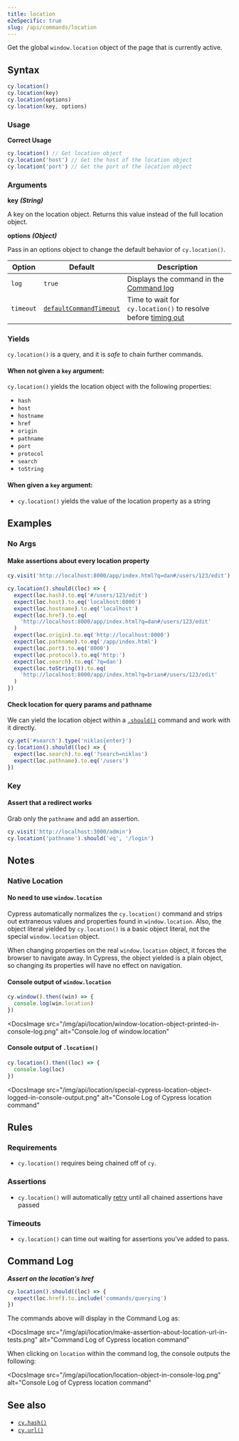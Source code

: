 ```yaml
---
title: location
e2eSpecific: true
slug: /api/commands/location
---
```


Get the global `window.location` object of the page that is currently active.

## Syntax

```javascript
cy.location()
cy.location(key)
cy.location(options)
cy.location(key, options)
```

### Usage

**<Icon name="check-circle" color="green" /> Correct Usage**

```javascript
cy.location() // Get location object
cy.location('host') // Get the host of the location object
cy.location('port') // Get the port of the location object
```

### Arguments

**<Icon name="angle-right" /> key** **_(String)_**

A key on the location object. Returns this value instead of the full location
object.

**<Icon name="angle-right" /> options** **_(Object)_**

Pass in an options object to change the default behavior of `cy.location()`.

| Option    | Default                                                              | Description                                                                              |
| --------- | -------------------------------------------------------------------- | ---------------------------------------------------------------------------------------- |
| `log`     | `true`                                                               | Displays the command in the [Command log](/guides/core-concepts/cypress-app#Command-Log) |
| `timeout` | [`defaultCommandTimeout`](/guides/references/configuration#Timeouts) | Time to wait for `cy.location()` to resolve before [timing out](#Timeouts)               |

### Yields [<Icon name="question-circle"/>](/guides/core-concepts/introduction-to-cypress#Subject-Management)

`cy.location()` is a query, and it is _safe_ to chain further commands.

#### When not given a `key` argument:

`cy.location()` yields the location object with the following properties:

- `hash`
- `host`
- `hostname`
- `href`
- `origin`
- `pathname`
- `port`
- `protocol`
- `search`
- `toString`

#### When given a `key` argument:

- `cy.location()` yields the value of the location property as a string

## Examples

### No Args

#### Make assertions about every location property

```javascript
cy.visit('http://localhost:8000/app/index.html?q=dan#/users/123/edit')

cy.location().should((loc) => {
  expect(loc.hash).to.eq('#/users/123/edit')
  expect(loc.host).to.eq('localhost:8000')
  expect(loc.hostname).to.eq('localhost')
  expect(loc.href).to.eq(
    'http://localhost:8000/app/index.html?q=dan#/users/123/edit'
  )
  expect(loc.origin).to.eq('http://localhost:8000')
  expect(loc.pathname).to.eq('/app/index.html')
  expect(loc.port).to.eq('8000')
  expect(loc.protocol).to.eq('http:')
  expect(loc.search).to.eq('?q=dan')
  expect(loc.toString()).to.eq(
    'http://localhost:8000/app/index.html?q=brian#/users/123/edit'
  )
})
```

#### Check location for query params and pathname

We can yield the location object within a [`.should()`](/api/commands/should)
command and work with it directly.

```javascript
cy.get('#search').type('niklas{enter}')
cy.location().should((loc) => {
  expect(loc.search).to.eq('?search=niklas')
  expect(loc.pathname).to.eq('/users')
})
```

### Key

#### Assert that a redirect works

Grab only the `pathname` and add an assertion.

```javascript
cy.visit('http://localhost:3000/admin')
cy.location('pathname').should('eq', '/login')
```

## Notes

### Native Location

#### No need to use `window.location`

Cypress automatically normalizes the `cy.location()` command and strips out
extraneous values and properties found in `window.location`. Also, the object
literal yielded by `cy.location()` is a basic object literal, not the special
`window.location` object.

When changing properties on the real `window.location` object, it forces the
browser to navigate away. In Cypress, the object yielded is a plain object, so
changing its properties will have no effect on navigation.

#### Console output of `window.location`

```javascript
cy.window().then((win) => {
  console.log(win.location)
})
```

<DocsImage
  src="/img/api/location/window-location-object-printed-in-console-log.png"
  alt="Console.log of window.location"
></DocsImage>

#### Console output of `.location()`

```javascript
cy.location().then((loc) => {
  console.log(loc)
})
```

<DocsImage
  src="/img/api/location/special-cypress-location-object-logged-in-console-output.png"
  alt="Console Log of Cypress location command"
></DocsImage>

## Rules

### Requirements [<Icon name="question-circle"/>](/guides/core-concepts/introduction-to-cypress#Chains-of-Commands)

- `cy.location()` requires being chained off of `cy`.

### Assertions [<Icon name="question-circle"/>](/guides/core-concepts/introduction-to-cypress#Assertions)

- `cy.location()` will automatically
  [retry](/guides/core-concepts/retry-ability) until all chained assertions have
  passed

### Timeouts [<Icon name="question-circle"/>](/guides/core-concepts/introduction-to-cypress#Timeouts)

- `cy.location()` can time out waiting for assertions you've added to pass.

## Command Log

**_Assert on the location's href_**

```javascript
cy.location().should((loc) => {
  expect(loc.href).to.include('commands/querying')
})
```

The commands above will display in the Command Log as:

<DocsImage
  src="/img/api/location/make-assertion-about-location-url-in-tests.png"
  alt="Command Log of Cypress location command"
></DocsImage>

When clicking on `location` within the command log, the console outputs the
following:

<DocsImage
  src="/img/api/location/location-object-in-console-log.png"
  alt="Console Log of Cypress location command"
></DocsImage>

## See also

- [`cy.hash()`](/api/commands/hash)
- [`cy.url()`](/api/commands/url)
